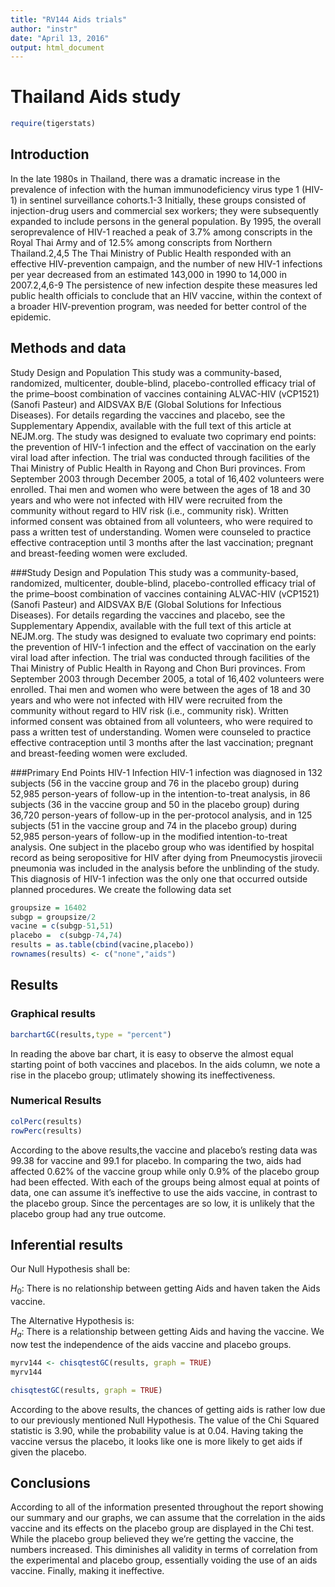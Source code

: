 ---
title: "RV144 Aids trials"
author: "instr"
date: "April 13, 2016"
output: html_document
---


# Thailand Aids study
```{r include=FALSE}
require(tigerstats)
```

## Introduction

In the late 1980s in Thailand, there was a dramatic increase in the prevalence of infection with the human immunodeficiency virus type 1 (HIV-1) in sentinel surveillance cohorts.1-3 Initially, these groups consisted of injection-drug users and commercial sex workers; they were subsequently expanded to include persons in the general population. By 1995, the overall seroprevalence of HIV-1 reached a peak of 3.7% among conscripts in the Royal Thai Army and of 12.5% among conscripts from Northern Thailand.2,4,5 The Thai Ministry of Public Health responded with an effective HIV-prevention campaign, and the number of new HIV-1 infections per year decreased from an estimated 143,000 in 1990 to 14,000 in 2007.2,4,6-9 The persistence of new infection despite these measures led public health officials to conclude that an HIV vaccine, within the context of a broader HIV-prevention program, was needed for better control of the epidemic.



## Methods and data

Study Design and Population
This study was a community-based, randomized, multicenter, double-blind, placebo-controlled efficacy trial of the prime–boost combination of vaccines containing ALVAC-HIV (vCP1521) (Sanofi Pasteur) and AIDSVAX B/E (Global Solutions for Infectious Diseases). For details regarding the vaccines and placebo, see the Supplementary Appendix, available with the full text of this article at NEJM.org. The study was designed to evaluate two coprimary end points: the prevention of HIV-1 infection and the effect of vaccination on the early viral load after infection. The trial was conducted through facilities of the Thai Ministry of Public Health in Rayong and Chon Buri provinces. From September 2003 through December 2005, a total of 16,402 volunteers were enrolled.
Thai men and women who were between the ages of 18 and 30 years and who were not infected with HIV were recruited from the community without regard to HIV risk (i.e., community risk). Written informed consent was obtained from all volunteers, who were required to pass a written test of understanding. Women were counseled to practice effective contraception until 3 months after the last vaccination; pregnant and breast-feeding women were excluded.

###Study Design and Population
This study was a community-based, randomized, multicenter, double-blind, placebo-controlled efficacy trial of the prime–boost combination of vaccines containing ALVAC-HIV (vCP1521) (Sanofi Pasteur) and AIDSVAX B/E (Global Solutions for Infectious Diseases). For details regarding the vaccines and placebo, see the Supplementary Appendix, available with the full text of this article at NEJM.org. The study was designed to evaluate two coprimary end points: the prevention of HIV-1 infection and the effect of vaccination on the early viral load after infection. The trial was conducted through facilities of the Thai Ministry of Public Health in Rayong and Chon Buri provinces. From September 2003 through December 2005, a total of 16,402 volunteers were enrolled.
Thai men and women who were between the ages of 18 and 30 years and who were not infected with HIV were recruited from the community without regard to HIV risk (i.e., community risk). Written informed consent was obtained from all volunteers, who were required to pass a written test of understanding. Women were counseled to practice effective contraception until 3 months after the last vaccination; pregnant and breast-feeding women were excluded.

###Primary End Points
HIV-1 Infection
HIV-1 infection was diagnosed in 132 subjects (56 in the vaccine group and 76 in the placebo group) during 52,985 person-years of follow-up in the intention-to-treat analysis, in 86 subjects (36 in the vaccine group and 50 in the placebo group) during 36,720 person-years of follow-up in the per-protocol analysis, and in 125 subjects (51 in the vaccine group and 74 in the placebo group) during 52,985 person-years of follow-up in the modified intention-to-treat analysis. One subject in the placebo group who was identified by hospital record as being seropositive for HIV after dying from Pneumocystis jirovecii pneumonia was included in the analysis before the unblinding of the study. This diagnosis of HIV-1 infection was the only one that occurred outside planned procedures.
We create the following data set

```{r}
groupsize = 16402
subgp = groupsize/2
vacine = c(subgp-51,51)
placebo =  c(subgp-74,74)
results = as.table(cbind(vacine,placebo))
rownames(results) <- c("none","aids")

```


## Results
<!-- You are to add descriptive comments to explain to the reader what the plot is showing !-->

### Graphical results
<!--Display graphical evidence as to the effectiveness of the vaccine with explanations!-->
```{r}
barchartGC(results,type = "percent")
```
  
In reading the above bar chart, it is easy to observe the almost equal starting point of both vaccines and placebos. In the aids column, we note a rise in the placebo group; utlimately showing its ineffectiveness.

### Numerical Results
<!--Display numerical evidence as to the effectiveness of the vaccine with explanations !--> 

```{r}
colPerc(results)
rowPerc(results)
```

According to the above results,the vaccine and placebo's resting data was 99.38 for vaccine and 99.1 for placebo. In comparing the two, aids had affected 0.62% of the vaccine group while only 0.9% of the placebo group had been effected. With each of the groups being almost equal at points of data, one can assume it's ineffective to use the aids vaccine, in contrast to the placebo group. Since the percentages are so low, it is unlikely that the placebo group had any true outcome.




## Inferential results

<!--Display inferential evidence as to the effectiveness of the vaccine with explanations and interpretations!-->

Our Null Hypothesis shall be:  

$H_0:$  There is no relationship between getting Aids and haven taken the  Aids vaccine.  

The Alternative Hypothesis is:  
$H_a:$ There is a relationship between getting Aids and having the vaccine. 
We now test the independence of the aids vaccine and placebo groups.  

```{r}
myrv144 <- chisqtestGC(results, graph = TRUE)
myrv144
```

```{r}
chisqtestGC(results, graph = TRUE)
```

According to the above results, the chances of getting aids is rather low due to our previously mentioned Null Hypothesis. The value of the Chi Squared statistic is 3.90, while the probability value is at 0.04. Having taking the vaccine versus the placebo, it looks like one is more likely to get aids if given the placebo. 


## Conclusions
According to all of the information presented throughout the report showing our summary and our graphs, we can assume that the correlation in the aids vaccine and its effects on the placebo group are displayed in the Chi test. While the placebo group believed they we're getting the vaccine, the numbers increased. This diminishes all validity in terms of correlation from the experimental and placebo group, essentially voiding the use of an aids vaccine. Finally, making it ineffective.

<Summarise your results as to the effectiveness of the vaccine with explanations that could be understood by your mom>